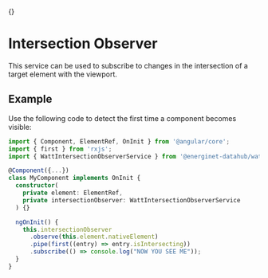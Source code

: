 {}

<Meta title="Utils/Intersection Observer" />

# Intersection Observer

This service can be used to subscribe to changes in the intersection of a target
element with the viewport.

## Example

Use the following code to detect the first time a component becomes visible:

```ts
import { Component, ElementRef, OnInit } from '@angular/core';
import { first } from 'rxjs';
import { WattIntersectionObserverService } from '@energinet-datahub/watt/intersection-observer';

@Component({...})
class MyComponent implements OnInit {
  constructor(
    private element: ElementRef,
    private intersectionObserver: WattIntersectionObserverService
  ) {}

  ngOnInit() {
    this.intersectionObserver
      .observe(this.element.nativeElement)
      .pipe(first((entry) => entry.isIntersecting))
      .subscribe(() => console.log("NOW YOU SEE ME"));
  }
}
```
